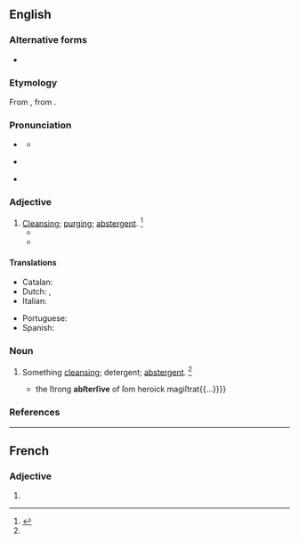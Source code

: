 ==English==

===Alternative forms===
* {{l|en|abstergent}}

===Etymology===
{{root|en|ine-pro|*terh₁-}}
From {{der|en|frm|abstersif}}, from {{der|en|la|abstersus}}.

===Pronunciation===
* {{a|RP}} {{IPA|en|/əbˈstɝː(ɹ).sɪv/}}
** {{audio|en|LL-Q1860 (eng)-Vealhurl-abstersive.wav|Audio (UK)}}
* {{a|US}} {{IPA|en|/æbˈstɝ.sɪv/|/əbˈstɝ.sɪv/}}
* {{rhymes|en|ɜː(ɹ)sɪv}}

===Adjective===
{{en-adj}}

# [[cleansing|Cleansing]]; [[purging]]; [[abstergent]]. {{defdate|First attested around 1350 to 1470.}}<ref name=SOED>{{R:SOED5|page=10}}</ref>
#* {{RQ:Montaigne Florio Essayes|chapter=That the taste of goods or evilles doth greatly depend on the opinion we have of them|book=I|page=137|passage=If he cannot digeſt a ſtrong and '''abſterſive''' drugge, for to remove his evill, let him at leaſt take a lenitive pill to eaſe the ſame.}}
#* {{RQ:Bacon Sylva Sylvarum|century=I|pages=21–22|pageref=21|para=65|passage=Therefore it is good, after ''Purging'', to vſe ''Apozumes'', and ''Broths'', not ſo much ''Opening'' as thoſe vſed before ''Purging'', but '''''Abſterſiue''''' and ''Mundifying Cliſters'' alſo are good to conclude with, to draw away the Reliques of the Humours, that may haue deſcended to the ''Lower Region'' of the ''Body''.}}

====Translations====
{{trans-top|cleansing, purging}}
* Catalan: {{t|ca|abstersiu}}
* Dutch: {{t+|nl|zuiverend}}, {{t+|nl|reinigend}}
* Italian: {{t|it|astersivo}}
{{trans-mid}}
* Portuguese: {{t|pt|abstersivo}}
* Spanish: {{t+|es|abstersivo}}
{{trans-bottom}}

===Noun===
{{en-noun}}

# {{lb|en|now|rare}} Something [[cleansing]]; detergent; [[abstergent]]. {{defdate|First attested around 1350 to 1470.}}<ref name=SOED/>
#* {{RQ:Milton Tetrachordon|page=11|passage={{...}}the ſtrong '''abſterſive''' of ſom heroick magiſtrat{{...}}}}

===References===
<references/>

----

==French==

===Adjective===
{{head|fr|adjective form}}

# {{feminine singular of|fr|abstersif}}